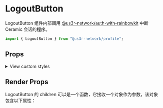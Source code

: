 

<Meta of={LogoutButtonStories} />

# LogoutButton

LogoutButton 组件内部调用 [@us3r-network/auth-with-rainbowkit](?path=/docs/auth-auth-with-rainbowkit--docs) 中断 Ceramic 会话的程序。

```jsx
import { LogoutButton } from "@us3r-network/profile";
```

<Canvas />

## Props

<Controls />

<p>
  <details>
    <summary>View custom styles</summary>
    <Source code={StyleCode} />
  </details>
</p>

## Render Props

LogoutButton 的 children 可以是一个函数，它接收一个对象作为参数，该对象包含以下属性：

<ArgTypes of={RenderProps} />
